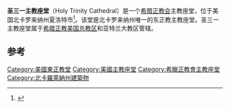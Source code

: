 {{Infobox church
| name                   = 圣三一主教座堂
| fullname               = Holy Trinity Greek Orthodox Cathedral
| image                  = 
| imagesize              = 250px
| location               = 北卡罗来纳州夏洛特市
| country                = [[美国|美国]]
| denomination           = [[希腊正教会|希腊正教会]]
| website                = http://web.htgo.org/htgoc/default.aspx
| status                 = 主教座堂
| archdiocese            = [[希腊正教美国总教区|希腊正教美国总教区]]
}}
'''圣三一主教座堂'''（Holy Trinity Cathedral）是一个[[希腊正教会|希腊正教会]]主教座堂，位于美国北卡罗来纳州夏洛特市<ref>{{cite web |url=http://web.htgo.org/htgoc/default.aspx |title=存档副本 |accessdate=2010-08-10 |deadurl=yes |archiveurl=https://web.archive.org/web/20100509051049/http://web.htgo.org/htgoc/default.aspx |archivedate=2010-05-09 }}</ref>。该堂是北卡罗来纳州唯一的东正教主教座堂。圣三一主教座堂属于[[希腊正教美国总教区|希腊正教美国总教区]]和亚特兰大教区管辖。

==参考==
{{reflist}}
{{coord|35.2074|-80.8531|region:US-NC_type:landmark|display=title}}

[[Category:美國東正教堂|Category:美國東正教堂]]
[[Category:美國主教座堂|Category:美國主教座堂]]
[[Category:希臘正教會主教座堂|Category:希臘正教會主教座堂]]
[[Category:北卡羅萊納州建築物|Category:北卡羅萊納州建築物]]